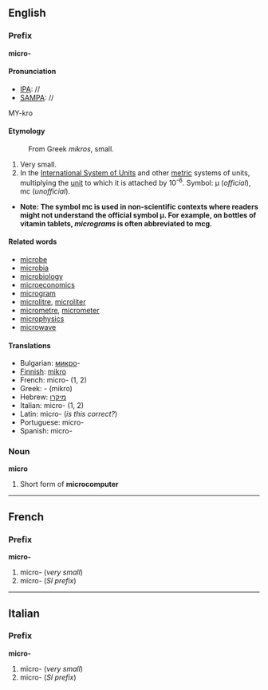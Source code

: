 ==English==
===Prefix===
'''micro-'''

====Pronunciation====
*[[IPA]]: //
*[[SAMPA]]: //
MY-kro

====Etymology====
:From Greek ''mikros'', small.

#Very small.
#In the [[International System of Units]] and other [[metric]] systems of units, multiplying the [[unit]] to which it is attached by 10<sup>-6</sup>. Symbol: μ (''official''), mc (''unofficial'').

*'''Note: The symbol mc is used in non-scientific contexts where readers might not understand the official symbol μ.  For example, on bottles of vitamin tablets, ''micrograms'' is often abbreviated to mcg.'''

====Related words====

*[[microbe]]
*[[microbia]]
*[[microbiology]]
*[[microeconomics]]
*[[microgram]]
*[[microlitre]], [[microliter]]
*[[micrometre]], [[micrometer]]
*[[microphysics]]
*[[microwave]]

====Translations====
*Bulgarian: [[микро]]-
*[[Finnish]]: [[mikro]]
*French: micro- (1, 2)
*Greek: [[ ]]- (mikro)
*Hebrew: [[מיקרו]]
*Italian: micro- (1, 2)
*Latin: micro- (''is this correct?'')
*Portuguese: micro-
*Spanish: micro-

===Noun===
'''micro'''

#Short form of '''microcomputer'''

----
==French==
===Prefix===
'''micro-'''

#micro- (''very small'')
#micro- (''SI prefix'')

----
==Italian==
===Prefix===
'''micro-'''

#micro- (''very small'')
#micro- (''SI prefix'')